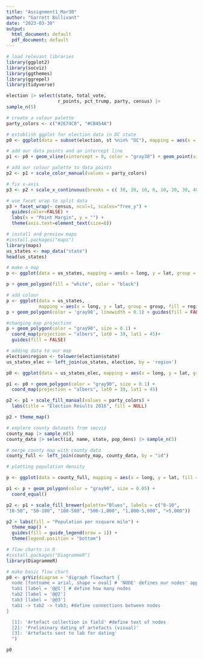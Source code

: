 ```yaml
---
title: "Assignment1_Mar30"
author: "Garrett Bullivant"
date: "2023-03-30"
output:
  html_document: default
  pdf_document: default
---
```


```r
# load relevant libraries 
library(ggplot2)
library(socviz)
library(ggthemes)
library(ggrepel)
library(tidyverse)
```

```r
election |> select(state, total_vote, 
                   r_points, pct_trump, party, census) |>
sample_n(5)
```

```r
# create a colour palette
party_colors <- c("#2E74C0", "#CB454A")

# establish ggplot for election data in DC state
p0 <- ggplot(data = subset(election, st %nin% "DC"), mapping = aes(x = r_points, y = reorder(state, r_points), color = party))

# add our data points and an intercept line
p1 <- p0 + geom_vline(xintercept = 0, color = "gray30") + geom_point(size = 2)

# add our colour palette to data points
p2 <- p1 + scale_color_manual(values = party_colors)

# fix x-axis
p3 <- p2 + scale_x_continuous(breaks = c( 30, 20, 10, 0, 10, 20, 30, 40), labels = c("30 n (Clinton)", "20", "10", "0", "10", "20", "30", "40\n(Trump)"))

# use facet wrap to split data 
p3 + facet_wrap(~ census, ncol=1, scales="free_y") + 
  guides(color=FALSE) + 
  labs(x = "Point Margin", y = "") +
  theme(axis.text=element_text(size=8))
```


```r
# install and preview maps
#install.packages("maps")
library(maps)
us_states <- map_data("state")
head(us_states)
```
```r
# make a map
p <- ggplot(data = us_states, mapping = aes(x = long, y = lat, group = group))

p + geom_polygon(fill = "white", color = "black")
```
```r
# add colour
p <- ggplot(data = us_states, 
            mapping = aes(x = long, y = lat, group = group, fill = region))
p + geom_polygon(color = 'gray90', linewidth = 0.1) + guides(fill = FALSE)
```
```r
#changing map projection
p + geom_polygon(color = "gray90", size = 0.1) +
  coord_map(projection = "albers", lat0 = 39, lat1 = 45)+ 
  guides(fill = FALSE)
```

```r
# adding data to our map
election$region <- tolower(election$state)
us_states_elec <- left_join(us_states, election, by = 'region')

p0 <- ggplot(data = us_states_elec, mapping = aes(x = long, y = lat, group = group, fill = party))

p1 <- p0 + geom_polygon(color = "gray90", size = 0.1) +
  coord_map(projection = "albers", lat0 = 39, lat1 = 45)

p2 <- p1 + scale_fill_manual(values = party_colors) +
  labs(title = "Election Results 2016", fill = NULL)

p2 + theme_map()
```

```r
# explore county datasets from socviz
county_map |> sample_n(5)
county_data |> select(id, name, state, pop_dens) |> sample_n(5)
```

```r
# merge county map with county data
county_full <- left_join(county_map, county_data, by = "id")

# plotting population density

p <- ggplot(data = county_full, mapping = aes(x = long, y = lat, fill = pop_dens, group = group))

p1 <- p + geom_polygon(color = "gray90", size = 0.05) +
  coord_equal()

p2 <- p1 + scale_fill_brewer(palette="Blues", labels = c("0-10",
"10-50", "50-100", "100-500", "500-1,000", "1,000-5,000", ">5,000"))

p2 + labs(fill = "Population per nsquare mile") +
  theme_map() +
  guides(fill = guide_legend(nrow = 1)) +
  theme(legend.position = "bottom")
```
```r
# flow charts in R
#install.packages("DiagrammeR")
library(DiagrammeR)

# make basic flow chart
p0 <- grViz(diagram = "digraph flowchart {
  node [fontname = arial, shape = oval] # 'NODE' defines our nodes' appearance
  tab1 [label = '@@1'] # define how many nodes
  tab2 [label = '@@2']
  tab3 [label = '@@3']
  tab1 -> tab2 -> tab3; #define connections between nodes
}

  [1]: 'Artefact collection in field' #define text of nodes
  [2]: 'Preliminary dating of artefacts (visual)'
  [3]: 'Artefacts sent to lab for dating'
  ")

p0
```

